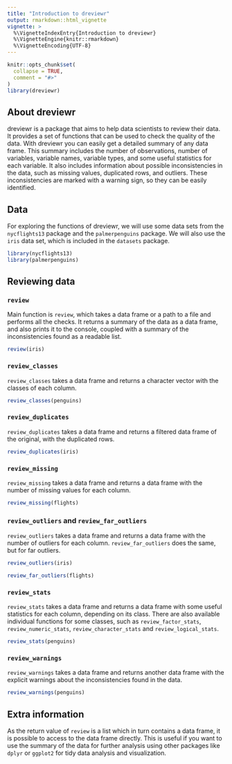```yaml
---
title: "Introduction to dreviewr"
output: rmarkdown::html_vignette
vignette: >
  %\VignetteIndexEntry{Introduction to dreviewr}
  %\VignetteEngine{knitr::rmarkdown}
  %\VignetteEncoding{UTF-8}
---
```


```r
knitr::opts_chunk$set(
  collapse = TRUE,
  comment = "#>"
)
library(dreviewr)
```


## About dreviewr

dreviewr is a package that aims to help data scientists to review their data. It provides a set of functions that can be used to check the quality of the data. With dreviewr you can easily get a detailed summary of any data frame. This summary includes the number of observations, number of variables, variable names, variable types, and some useful statistics for each variable. It also includes information about possible inconsistencies in the data, such as missing values, duplicated rows, and outliers. These inconsistencies are marked with a warning sign, so they can be easily identified.

## Data

For exploring the functions of dreviewr, we will use some data sets from the `nycflights13` package and the `palmerpenguins` package. We will also use the `iris` data set, which is included in the `datasets` package.

```r
library(nycflights13)
library(palmerpenguins)
```

## Reviewing data

### `review`

Main function is `review`, which takes a data frame or a path to a file and performs all the checks. It returns a summary of the data as a data frame, and also prints it to the console, coupled with a summary of the inconsistencies found as a readable list.

```r
review(iris)
```

### `review_classes`

`review_classes` takes a data frame and returns a character vector with the classes of each column.

```r
review_classes(penguins)
```

### `review_duplicates`

`review_duplicates` takes a data frame and returns a filtered data frame of the original, with the duplicated rows.

```r
review_duplicates(iris)
```

### `review_missing`

`review_missing` takes a data frame and returns a data frame with the number of missing values for each column.

```r
review_missing(flights)
```

### `review_outliers` and `review_far_outliers`

`review_outliers` takes a data frame and returns a data frame with the number of outliers for each column. `review_far_outliers` does the same, but for far outliers.

```r
review_outliers(iris)
```

```r
review_far_outliers(flights)
```

### `review_stats`

`review_stats` takes a data frame and returns a data frame with some useful statistics for each column, depending on its class. There are also available individual functions for some classes, such as `review_factor_stats`, `review_numeric_stats`, `review_character_stats` and `review_logical_stats`.

```r
review_stats(penguins)
```

### `review_warnings`

`review_warnings` takes a data frame and returns another data frame with the explicit warnings about the inconsistencies found in the data.

```r
review_warnings(penguins)
```

## Extra information

As the return value of `review` is a list which in turn contains a data frame, it is possible to access to the data frame directly. This is useful if you want to use the summary of the data for further analysis using other packages like `dplyr` or `ggplot2` for tidy data analysis and visualization.
